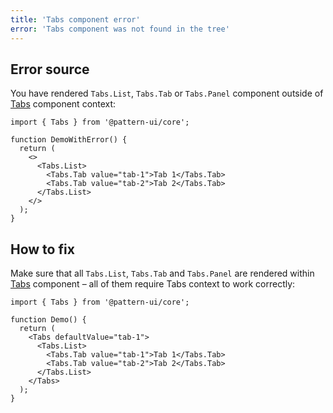 ```yaml
---
title: 'Tabs component error'
error: 'Tabs component was not found in the tree'
---
```


## Error source

You have rendered `Tabs.List`, `Tabs.Tab` or `Tabs.Panel` component outside of [Tabs](/core/tabs/) component context:

```tsx
import { Tabs } from '@pattern-ui/core';

function DemoWithError() {
  return (
    <>
      <Tabs.List>
        <Tabs.Tab value="tab-1">Tab 1</Tabs.Tab>
        <Tabs.Tab value="tab-2">Tab 2</Tabs.Tab>
      </Tabs.List>
    </>
  );
}
```

## How to fix

Make sure that all `Tabs.List`, `Tabs.Tab` and `Tabs.Panel` are rendered within [Tabs](/core/tabs/) component
– all of them require Tabs context to work correctly:

```tsx
import { Tabs } from '@pattern-ui/core';

function Demo() {
  return (
    <Tabs defaultValue="tab-1">
      <Tabs.List>
        <Tabs.Tab value="tab-1">Tab 1</Tabs.Tab>
        <Tabs.Tab value="tab-2">Tab 2</Tabs.Tab>
      </Tabs.List>
    </Tabs>
  );
}
```
